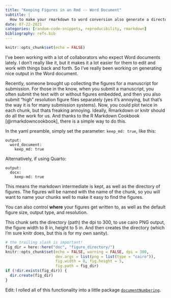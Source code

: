 ```yaml
---
title: "Keeping Figures in an Rmd -- Word Document"
subtitle: |
  How to make your rmarkdown to word conversion also generate a directory of figures.
date: 07-22-2021
categories: [random-code-snippets, reproducibility, rmarkdown]
bibliography: refs.bib
---
```



```r
knitr::opts_chunk$set(echo = FALSE)
```

I've been working with a lot of collaborators who expect Word documents lately.
I don't really like it, but it makes it a lot easier for them to edit and work with things back and forth.
So I've really been working on generating nice output in the Word document.

Recently, someone brought up collecting the figures for a manuscript for submission.
For those in the know, when you submit a manuscript, you often submit the text with or without figures embedded, and then you also submit "high" resolution figure files separately (yes it's annoying, but that's the way it is for many submission systems).
Now, you could plot twice in each chunk, but thats freaking annoying.
Ideally, Rmarkdown or knitr should do all the work for us.
And thanks to the R Markdown Cookbook [@rmarkdowncookbook], there is a simple way to do this.

In the yaml preamble, simply set the parameter: `keep_md: true`, like this:

```
output:
  word_document:
    keep_md: true
```

Alternatively, if using Quarto:

```
output:
  docx:
    keep-md: true
```

This means the markdown intermediate is kept, as well as the directory of figures.
The figures will be named with the name of the chunk, so you will want to name your chunks well to make it easy to find the figures.

You can also control **where** your figures get written to, as well as the default figure size, output type, and resolution.

This chunk sets the directory (path) the dpi to 300, to use cairo PNG output, the figure width to 8 in, height to 5 in.
And then creates the directory (which I'm sure knitr does, but this is for my own sanity).

```r
# the trailing slash is important!
fig_dir = here::here("doc", "figure_directory/") 
knitr::opts_chunk$set(echo = FALSE, warning = FALSE, dpi = 300,
                      dev.args = list(png = list(type = "cairo")),
                      fig.width = 8, fig.height = 5,
                      fig.path = fig_dir)
if (!dir.exists(fig_dir)) {
  dir.create(fig_dir)
}
```

Edit: I rolled all of this functionality into a little package [`documentNumbering`](https://github.com/rmflight/documentNumbering).
